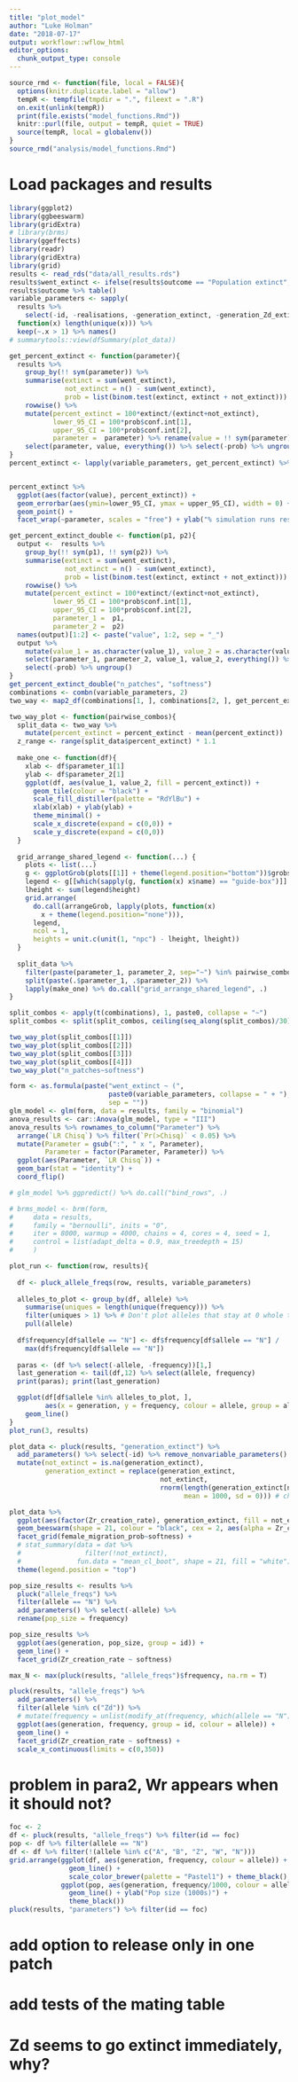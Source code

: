 ```yaml
---
title: "plot_model"
author: "Luke Holman"
date: "2018-07-17"
output: workflowr::wflow_html
editor_options:
  chunk_output_type: console
---
```


```r
source_rmd <- function(file, local = FALSE){
  options(knitr.duplicate.label = "allow")
  tempR <- tempfile(tmpdir = ".", fileext = ".R")
  on.exit(unlink(tempR))
  print(file.exists("model_functions.Rmd"))
  knitr::purl(file, output = tempR, quiet = TRUE)
  source(tempR, local = globalenv())
}
source_rmd("analysis/model_functions.Rmd")
```

# Load packages and results
```r
library(ggplot2)
library(ggbeeswarm)
library(gridExtra)
# library(brms)
library(ggeffects)
library(readr)
library(gridExtra)
library(grid)
results <- read_rds("data/all_results.rds")
results$went_extinct <- ifelse(results$outcome == "Population extinct", 1, 0)
results$outcome %>% table()
variable_parameters <- sapply(
  results %>% 
    select(-id, -realisations, -generation_extinct, -generation_Zd_extinct, -generation_W_extinct, -generation_Zd_fixed, -outcome, -went_extinct, -mating_table, -initial_Wr, -initial_Zr), 
  function(x) length(unique(x))) %>% 
  keep(~.x > 1) %>% names()
# summarytools::view(dfSummary(plot_data))
```

```r

get_percent_extinct <- function(parameter){
  results %>%
    group_by(!! sym(parameter)) %>%
    summarise(extinct = sum(went_extinct),
              not_extinct = n() - sum(went_extinct),
              prob = list(binom.test(extinct, extinct + not_extinct))) %>%
    rowwise() %>%
    mutate(percent_extinct = 100*extinct/(extinct+not_extinct),
           lower_95_CI = 100*prob$conf.int[1],
           upper_95_CI = 100*prob$conf.int[2],
           parameter =  parameter) %>% rename(value = !! sym(parameter)) %>%
    select(parameter, value, everything()) %>% select(-prob) %>% ungroup()
} 
percent_extinct <- lapply(variable_parameters, get_percent_extinct) %>% do.call("rbind", .)


percent_extinct %>% 
  ggplot(aes(factor(value), percent_extinct)) + 
  geom_errorbar(aes(ymin=lower_95_CI, ymax = upper_95_CI), width = 0) +
  geom_point() + 
  facet_wrap(~parameter, scales = "free") + ylab("% simulation runs resulting in extinction")

get_percent_extinct_double <- function(p1, p2){
  output <-  results %>%
    group_by(!! sym(p1), !! sym(p2)) %>%
    summarise(extinct = sum(went_extinct),
              not_extinct = n() - sum(went_extinct),
              prob = list(binom.test(extinct, extinct + not_extinct))) %>%
    rowwise() %>%
    mutate(percent_extinct = 100*extinct/(extinct+not_extinct),
           lower_95_CI = 100*prob$conf.int[1],
           upper_95_CI = 100*prob$conf.int[2],
           parameter_1 =  p1, 
           parameter_2 =  p2) 
  names(output)[1:2] <- paste("value", 1:2, sep = "_")
  output %>%
    mutate(value_1 = as.character(value_1), value_2 = as.character(value_2)) %>%
    select(parameter_1, parameter_2, value_1, value_2, everything()) %>% 
    select(-prob) %>% ungroup()
} 
get_percent_extinct_double("n_patches", "softness")
combinations <- combn(variable_parameters, 2)
two_way <- map2_df(combinations[1, ], combinations[2, ], get_percent_extinct_double)

two_way_plot <- function(pairwise_combos){
  split_data <- two_way %>%
    mutate(percent_extinct = percent_extinct - mean(percent_extinct)) 
  z_range <- range(split_data$percent_extinct) * 1.1
  
  make_one <- function(df){
    xlab <- df$parameter_1[1]
    ylab <- df$parameter_2[1]
    ggplot(df, aes(value_1, value_2, fill = percent_extinct)) + 
      geom_tile(colour = "black") + 
      scale_fill_distiller(palette = "RdYlBu") + 
      xlab(xlab) + ylab(ylab) + 
      theme_minimal() + 
      scale_x_discrete(expand = c(0,0)) + 
      scale_y_discrete(expand = c(0,0)) 
  }
  
  grid_arrange_shared_legend <- function(...) {
    plots <- list(...)
    g <- ggplotGrob(plots[[1]] + theme(legend.position="bottom"))$grobs
    legend <- g[[which(sapply(g, function(x) x$name) == "guide-box")]]
    lheight <- sum(legend$height)
    grid.arrange(
      do.call(arrangeGrob, lapply(plots, function(x)
        x + theme(legend.position="none"))),
      legend,
      ncol = 1,
      heights = unit.c(unit(1, "npc") - lheight, lheight))
  }
  
  split_data %>%
    filter(paste(parameter_1, parameter_2, sep="~") %in% pairwise_combos) %>% 
    split(paste(.$parameter_1, .$parameter_2)) %>% 
    lapply(make_one) %>% do.call("grid_arrange_shared_legend", .)
}

split_combos <- apply(t(combinations), 1, paste0, collapse = "~")
split_combos <- split(split_combos, ceiling(seq_along(split_combos)/30))

two_way_plot(split_combos[[1]])
two_way_plot(split_combos[[2]])
two_way_plot(split_combos[[3]])
two_way_plot(split_combos[[4]])
two_way_plot("n_patches~softness")

form <- as.formula(paste("went_extinct ~ (",
                         paste0(variable_parameters, collapse = " + "), ")^2",
                         sep = ""))
glm_model <- glm(form, data = results, family = "binomial")
anova_results <- car::Anova(glm_model, type = "III")
anova_results %>% rownames_to_column("Parameter") %>% 
  arrange(`LR Chisq`) %>% filter(`Pr(>Chisq)` < 0.05) %>%
  mutate(Parameter = gsub(":", " x ", Parameter),
         Parameter = factor(Parameter, Parameter)) %>%
  ggplot(aes(Parameter, `LR Chisq`)) + 
  geom_bar(stat = "identity") + 
  coord_flip()

# glm_model %>% ggpredict() %>% do.call("bind_rows", .)

# brms_model <- brm(form, 
#     data = results, 
#     family = "bernoulli", inits = "0",
#     iter = 8000, warmup = 4000, chains = 4, cores = 4, seed = 1,
#     control = list(adapt_delta = 0.9, max_treedepth = 15)
#     ) 
```

```r
plot_run <- function(row, results){
  
  df <- pluck_allele_freqs(row, results, variable_parameters) 
  
  alleles_to_plot <- group_by(df, allele) %>% 
    summarise(uniques = length(unique(frequency))) %>% 
    filter(uniques > 1) %>% # Don't plot alleles that stay at 0 whole time
    pull(allele)
  
  df$frequency[df$allele == "N"] <- df$frequency[df$allele == "N"] /
    max(df$frequency[df$allele == "N"])
  
  paras <- (df %>% select(-allele, -frequency))[1,]
  last_generation <- tail(df,12) %>% select(allele, frequency)
  print(paras); print(last_generation)

  ggplot(df[df$allele %in% alleles_to_plot, ], 
         aes(x = generation, y = frequency, colour = allele, group = allele)) + 
    geom_line()
}
plot_run(3, results)
```



```r
plot_data <- pluck(results, "generation_extinct") %>%
  add_parameters() %>% select(-id) %>% remove_nonvariable_parameters() %>%
  mutate(not_extinct = is.na(generation_extinct),
         generation_extinct = replace(generation_extinct,
                                      not_extinct,
                                      rnorm(length(generation_extinct[not_extinct]),
                                            mean = 1000, sd = 0))) # change later?

plot_data %>%
  ggplot(aes(factor(Zr_creation_rate), generation_extinct, fill = not_extinct)) +
  geom_beeswarm(shape = 21, colour = "black", cex = 2, aes(alpha = Zr_creation_rate)) +
  facet_grid(female_migration_prob~softness) +
  # stat_summary(data = dat %>%
  #                filter(!not_extinct),
  #              fun.data = "mean_cl_boot", shape = 21, fill = "white") +
  theme(legend.position = "top")
```


```r
pop_size_results <- results %>% 
  pluck("allele_freqs") %>% 
  filter(allele == "N") %>% 
  add_parameters() %>% select(-allele) %>% 
  rename(pop_size = frequency)

pop_size_results %>%
  ggplot(aes(generation, pop_size, group = id)) +
  geom_line() +
  facet_grid(Zr_creation_rate ~ softness)
```

```r
max_N <- max(pluck(results, "allele_freqs")$frequency, na.rm = T)

pluck(results, "allele_freqs") %>%
  add_parameters() %>%
  filter(allele %in% c("Zd")) %>%
  # mutate(frequency = unlist(modify_at(frequency, which(allele == "N"), ~./max_N))) %>%
  ggplot(aes(generation, frequency, group = id, colour = allele)) +
  geom_line() +
  facet_grid(Zr_creation_rate ~ softness) +
  scale_x_continuous(limits = c(0,350))
```

# problem in para2, Wr appears when it should not?
```r
foc <- 2
df <- pluck(results, "allele_freqs") %>% filter(id == foc) 
pop <- df %>% filter(allele == "N")
df <- df %>% filter(!(allele %in% c("A", "B", "Z", "W", "N")))
grid.arrange(ggplot(df, aes(generation, frequency, colour = allele)) + 
               geom_line() + 
               scale_color_brewer(palette = "Pastel1") + theme_black(),
             ggplot(pop, aes(generation, frequency/1000, colour = allele)) + 
               geom_line() + ylab("Pop size (1000s)") +
               theme_black())
pluck(results, "parameters") %>% filter(id == foc) 
```

# add option to release only in one patch
# add tests of the mating table
# Zd seems to go extinct immediately, why?
